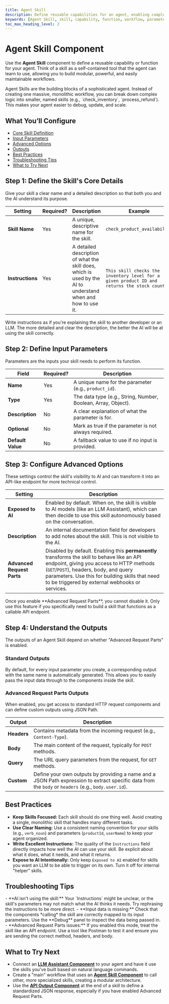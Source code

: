 ```yaml
---
title: Agent Skill
description: Define reusable capabilities for an agent, enabling complex workflows and enhancing functionality without code.
keywords: [Agent Skill, skill, capability, function, workflow, parameter, AI, endpoint]
toc_max_heading_level: 2
---
```


# Agent Skill Component

Use the **Agent Skill** component to define a reusable capability or function for your agent. Think of a skill as a self-contained tool that the agent can learn to use, allowing you to build modular, powerful, and easily maintainable workflows.

<InfoCallout title="Why this matters">
Agent Skills are the building blocks of a sophisticated agent. Instead of creating one massive, monolithic workflow, you can break down complex logic into smaller, named skills (e.g., `check_inventory`, `process_refund`). This makes your agent easier to debug, update, and scale.
</InfoCallout>

<Spacer size="md" />

## What You’ll Configure

- [Core Skill Definition](#step-1-define-the-skills-core-details)
- [Input Parameters](#step-2-define-input-parameters)
- [Advanced Options](#step-3-configure-advanced-options)
- [Outputs](#step-4-understand-the-outputs)
- [Best Practices](#best-practices)
- [Troubleshooting Tips](#troubleshooting-tips)
- [What to Try Next](#what-to-try-next)

<Spacer size="md" />

## Step 1: Define the Skill's Core Details

Give your skill a clear name and a detailed description so that both you and the AI understand its purpose.

| Setting         | Required?                   | Description                                                                                                   | Example                                                                          |
|-----------------|-----------------------------|---------------------------------------------------------------------------------------------------------------|----------------------------------------------------------------------------------|
| **Skill Name** | <Badge type="required">Yes</Badge> | A unique, descriptive name for the skill.                                                                     | `check_product_availability`                                                     |
| **Instructions**| <Badge type="required">Yes</Badge> | A detailed description of what the skill does, which is used by the AI to understand when and how to use it. | `This skill checks the inventory level for a given product ID and returns the stock count.` |

<TipCallout title="AI-Friendly Instructions">
Write instructions as if you're explaining the skill to another developer or an LLM. The more detailed and clear the description, the better the AI will be at using the skill correctly.
</TipCallout>

<Spacer size="md" />

## Step 2: Define Input Parameters

Parameters are the inputs your skill needs to perform its function.

| Field               | Required?                   | Description                                                       |
|---------------------|-----------------------------|-------------------------------------------------------------------|
| **Name** | <Badge type="required">Yes</Badge> | A unique name for the parameter (e.g., `product_id`).             |
| **Type** | <Badge type="required">Yes</Badge> | The data type (e.g., String, Number, Boolean, Array, Object).     |
| **Description** | <Badge type="optional">No</Badge>  | A clear explanation of what the parameter is for.                 |
| **Optional** | <Badge type="optional">No</Badge>  | Mark as true if the parameter is not always required.             |
| **Default Value** | <Badge type="optional">No</Badge>  | A fallback value to use if no input is provided.                  |

<Arcade src="https://demo.arcade.software/kwsoTMnZP38yLMH1LD3b?embed&embed_mobile=tab&embed_desktop=inline&show_copy_link=true" title="Agent Skill | SmythOS"/>

<Spacer size="md" />

## Step 3: Configure Advanced Options

These settings control the skill's visibility to AI and can transform it into an API-like endpoint for more technical control.

| Setting                 | Description                                                                                                                                                                                                   |
|-------------------------|---------------------------------------------------------------------------------------------------------------------------------------------------------------------------------------------------------------|
| **Exposed to AI** | Enabled by default. When on, the skill is visible to AI models (like an LLM Assistant), which can then decide to use this skill autonomously based on the conversation.                                           |
| **Description** | An internal documentation field for developers to add notes about the skill. This is not visible to the AI.                                                                                                       |
| **Advanced Request Parts**| Disabled by default. Enabling this **permanently** transforms the skill to behave like an API endpoint, giving you access to HTTP methods (`GET`/`POST`), headers, body, and query parameters. Use this for building skills that need to be triggered by external webhooks or services. |

<InfoCallout title="Warning: Advanced Request Parts">
Once you enable **Advanced Request Parts**, you cannot disable it. Only use this feature if you specifically need to build a skill that functions as a callable API endpoint.
</InfoCallout>

<Arcade src="https://demo.arcade.software/EgJNBKCbaY7QJhBkBSl2?embed&embed_mobile=tab&embed_desktop=inline&show_copy_link=true" title="Advanced Settings | SmythOS"/>

<Spacer size="md" />

## Step 4: Understand the Outputs

The outputs of an Agent Skill depend on whether "Advanced Request Parts" is enabled.

### Standard Outputs
By default, for every input parameter you create, a corresponding output with the same name is automatically generated. This allows you to easily pass the input data through to the components inside the skill.

### Advanced Request Parts Outputs
When enabled, you get access to standard HTTP request components and can define custom outputs using JSON Path.

| Output      | Description                                                                |
|-------------|----------------------------------------------------------------------------|
| **Headers** | Contains metadata from the incoming request (e.g., `Content-Type`).        |
| **Body** | The main content of the request, typically for `POST` methods.             |
| **Query** | The URL query parameters from the request, for `GET` methods.              |
| **Custom** | Define your own outputs by providing a name and a JSON Path expression to extract specific data from the `body` or `headers` (e.g., `body.user.id`). |

<Spacer size="md" />

## Best Practices

- **Keep Skills Focused:** Each skill should do one thing well. Avoid creating a single, monolithic skill that handles many different tasks.
- **Use Clear Naming:** Use a consistent naming convention for your skills (e.g., `verb_noun`) and parameters (`productId`, `userName`) to keep your agent organized.
- **Write Excellent Instructions:** The quality of the `Instructions` field directly impacts how well the AI can use your skill. Be explicit about what it does, what it needs, and what it returns.
- **Expose to AI Intentionally:** Only keep `Exposed to AI` enabled for skills you want an LLM to be able to trigger on its own. Turn it off for internal "helper" skills.

<Spacer size="md" />

## Troubleshooting Tips

<InfoCallout title="If your skill isn't working...">
- **AI isn't using the skill:** Your `Instructions` might be unclear, or the skill's parameters may not match what the AI thinks it needs. Try rephrasing the instructions to be more direct.
- **Input data is missing:** Check that the components *calling* the skill are correctly mapped to its input parameters. Use the **Debug** panel to inspect the data being passed in.
- **Advanced Request Parts issues:** If you enabled this mode, treat the skill like an API endpoint. Use a tool like Postman to test it and ensure you are sending the correct method, headers, and body.
</InfoCallout>

<Spacer size="md" />

## What to Try Next

- Connect an **[LLM Assistant Component](./llm-assistant)** to your agent and have it use the skills you've built based on natural language commands.
- Create a "main" workflow that uses an **[Agent Skill Component](../base/agent-skill)** to call other, more specialized skills, creating a modular architecture.
- Use the **[API Output Component](../base/api-output)** at the end of a skill to define a standardized JSON response, especially if you have enabled Advanced Request Parts.
